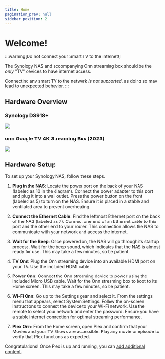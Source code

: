 ```yaml
---
title: Home
pagination_prev: null
sidebar_position: 2
---
```


# Welcome!

:::warning[Do not connect your Smart TV to the internet!]

The Synology NAS and accompanying Onn streaming box should be the *only* "TV" devices to have internet access.

Connecting any smart TV to the network *is not supported*, as doing so may lead to unexpected behavior.
:::

## Hardware Overview

### Synology DS918+

![](docs/img/hw-ds918plus.png)

### onn Google TV 4K Streaming Box (2023)

![](docs/img/hw-onn4k-gtv.png)


## Hardware Setup

To set up your Synology NAS, follow these steps. 


1. **Plug in the NAS**: Locate the power port on the back of your NAS (labeled as 10 in the diagram). Connect the power adapter to this port and plug it into a wall outlet. Press the power button on the front (labeled as 5) to turn on the NAS. Ensure it is placed in a stable and ventilated area to prevent overheating.

2. **Connect the Ethernet Cable**: Find the leftmost Ethernet port on the back of the NAS (labeled as 7). Connect one end of an Ethernet cable to this port and the other end to your router. This connection allows the NAS to communicate with your network and access the internet.

3. **Wait for the Beep**: Once powered on, the NAS will go through its startup process. Wait for the beep sound, which indicates that the NAS is almost ready for use. This may take a few minutes, so be patient.

4. **TV Onn**: Plug the Onn streaming device into an available HDMI port on your TV. Use the included HDMI cable.

5. **Power Onn**: Connect the Onn streaming device to power using the included Micro USB cable. Wait for the Onn streaming box to boot to its Home screen. This may take a few minutes, so be patient.

6. **Wi-Fi Onn**: Go up to the Settings gear and select it. From the settings menu that appears, select System Settings. Follow the on-screen instructions to connect the device to your Wi-Fi network. Use the remote to select your network and enter the password. Ensure you have a stable internet connection for optimal streaming performance.

7. **Plex Onn**: From the Home screen, open Plex and confirm that your Movies and your TV Shows are accessible. Play any movie or episode to verify that Plex functions as expected.

Congratulations! Once Plex is up and running, you can [add additional content](/overseerr).
